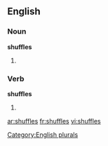 ==English==

===Noun===
'''shuffles'''

# {{plural of|[[shuffle]]}}

===Verb===
'''shuffles'''
#{{third-person singular of|[[shuffle]]}}

[[Category:English plurals]]

[[ar:shuffles]]
[[fr:shuffles]]
[[vi:shuffles]]